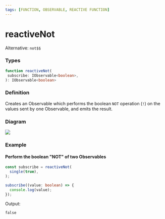 ```yaml
---
tags: [FUNCTION, OBSERVABLE, REACTIVE FUNCTION]
---
```


# reactiveNot

Alternative: `not$$`

### Types

```ts
function reactiveNot(
 subscribe: IObservable<boolean>,
): IObservable<boolean>
```

### Definition

Creates an Observable which performs the boolean `NOT` operation (`!`) on the values sent by one Observable, and emits the result.

### Diagram

![](example-diagram.svg)

### Example

#### Perform the boolean "NOT" of two Observables

```ts
const subscribe = reactiveNot(
  single(true),
);

subscribe((value: boolean) => {
  console.log(value);
});
```

Output:

```text
false
```
